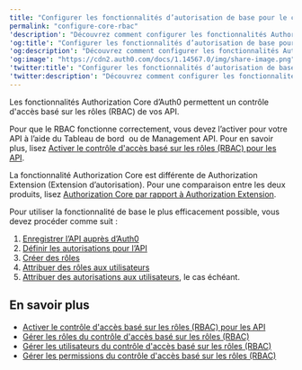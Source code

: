 ```yaml
---
title: "Configurer les fonctionnalités d’autorisation de base pour le contrôle d'accès basé sur les rôles (RBAC)"
permalink: "configure-core-rbac"
'description': "Découvrez comment configurer les fonctionnalités Authorization Core d’Auth0 pour le contrôle d'accès basé sur les rôles (RBAC) de vos API."
'og:title': "Configurer les fonctionnalités d’autorisation de base pour le contrôle d'accès basé sur les rôles (RBAC)"
'og:description': "Découvrez comment configurer les fonctionnalités Authorization Core d’Auth0 pour le contrôle d'accès basé sur les rôles (RBAC) de vos API."
'og:image': "https://cdn2.auth0.com/docs/1.14567.0/img/share-image.png"
'twitter:title': "Configurer les fonctionnalités d’autorisation de base pour le contrôle d'accès basé sur les rôles (RBAC)"
'twitter:description': "Découvrez comment configurer les fonctionnalités Authorization Core d’Auth0 pour le contrôle d'accès basé sur les rôles (RBAC) de vos API."
---
```


Les fonctionnalités Authorization Core d’Auth0 permettent un contrôle d'accès basé sur les rôles (RBAC) de vos API.

Pour que le RBAC fonctionne correctement, vous devez l’activer pour votre API à l’aide du Tableau de bord  ou de <Tooltip href="/docs/docs/fr-ca/glossary?term=management-api" tip="Management API
Un produit permettant aux clients d’effectuer des tâches administratives." cta="Voir le glossaire">Management API</Tooltip>. Pour en savoir plus, lisez [Activer le contrôle d'accès basé sur les rôles (RBAC) pour les API](/docs/fr-ca/get-started/apis/enable-role-based-access-control-for-apis).

La fonctionnalité Authorization Core est différente de Authorization Extension (Extension d’autorisation). Pour une comparaison entre les deux produits, lisez [Authorization Core par rapport à Authorization Extension](/docs/fr-ca/manage-users/access-control/authorization-core-vs-authorization-extension).

Pour utiliser la fonctionnalité de base le plus efficacement possible, vous devez procéder comme suit :

1. [Enregistrer l’API auprès d’Auth0](/docs/fr-ca/get-started/auth0-overview/set-up-apis)
2. [Définir les autorisations pour l’API](/docs/fr-ca/get-started/apis/add-api-permissions)
3. [Créer des rôles](/docs/fr-ca/manage-users/access-control/configure-core-rbac/roles/create-roles)
4. [Attribuer des rôles aux utilisateurs](/docs/fr-ca/manage-users/access-control/configure-core-rbac/rbac-users/assign-roles-to-users)
5. [Attribuer des autorisations aux utilisateurs](/docs/fr-ca/manage-users/access-control/configure-core-rbac/rbac-users/assign-permissions-to-users), le cas échéant.

## En savoir plus

* [Activer le contrôle d'accès basé sur les rôles (RBAC) pour les API](/docs/fr-ca/get-started/apis/enable-role-based-access-control-for-apis)
* [Gérer les rôles du contrôle d'accès basé sur les rôles (RBAC)](/docs/fr-ca/manage-users/access-control/configure-core-rbac/roles)
* [Gérer les utilisateurs du contrôle d'accès basé sur les rôles (RBAC)](/docs/fr-ca/manage-users/access-control/configure-core-rbac/rbac-users)
* [Gérer les permissions du contrôle d'accès basé sur les rôles (RBAC)](/docs/fr-ca/manage-users/access-control/configure-core-rbac/manage-permissions)